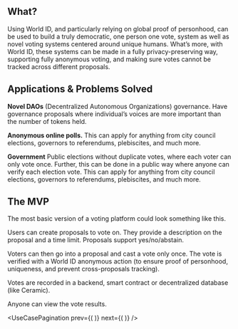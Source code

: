 <UseCaseHeader
    color="73, 64, 224"
    image="/images/docs/use-cases/icons/voting-platforms.svg"
    title="Voting platforms"
    description="Using World ID, and particularly relying on global proof of personhood, can be used to build a truly democratic, one person one vote, system as well as novel voting systems"
/>


## What?

Using World ID, and particularly relying on global proof of personhood, can be used to build a truly democratic, one person one vote, system as well as novel voting systems centered around unique humans. What’s more, with World ID, these systems can be made in a fully privacy-preserving way, supporting fully anonymous voting, and making sure votes cannot be tracked across different proposals.

## Applications & Problems Solved

**Novel DAOs** (Decentralized Autonomous Organizations) governance. Have governance proposals where individual’s voices are more important than the number of tokens held.

**Anonymous online polls.** This can apply for anything from city council elections, governors to referendums, plebiscites, and much more.

**Government** Public elections without duplicate votes, where each voter can only vote once. Further, this can be done in a public way where anyone can verify each election vote. This can apply for anything from city council elections, governors to referendums, plebiscites, and much more.


## The MVP

The most basic version of a voting platform could look something like this.

Users can create proposals to vote on. They provide a description on the proposal and a time limit. Proposals support yes/no/abstain.

Voters can then go into a proposal and cast a vote only once. The vote is verified with a World ID anonymous action (to ensure proof of personhood, uniqueness, and prevent cross-proposals tracking).

Votes are recorded in a backend, smart contract or decentralized database (like Ceramic).

Anyone can view the vote results.

<UseCasePagination
    prev={(
        <UseCasePaginationItem
            image="/images/docs/use-cases/icons/defi-and-fintech.svg"
            title="DeFi and Fintech"
            url="/use-cases/defi-and-fintech"
        />
    )}
    next={(
        <UseCasePaginationItem
            image="/images/docs/use-cases/icons/social-media.svg"
            title="Social Media"
            url="/use-cases/social-media"
        />
    )}
/>
